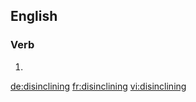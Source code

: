 ==English==

===Verb===
{{head|en}}

# {{present participle of|disincline}}

[[de:disinclining]]
[[fr:disinclining]]
[[vi:disinclining]]